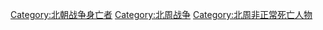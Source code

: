 [[Category:北朝战争身亡者‎|Category:北朝战争身亡者‎]]
[[Category:北周战争|Category:北周战争]]
[[Category:北周非正常死亡人物|Category:北周非正常死亡人物]]